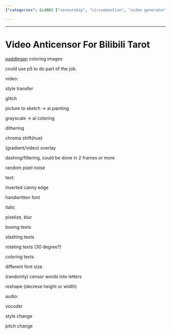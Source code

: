 ```yaml
---
{"categories": &id001 ["censorship", "circumvention", "video generator"], "category": "Image Processing", "date": "2022-05-09 16:50:56", "description": "Video Anticensor for Bilibili Tarot is an AI-powered tool that enhances images through various techniques, such as colorization, style transfer, glitch effects, and more. It transforms grayscale images into colorful masterpieces by applying dithering, chroma shift, overlays, and filters, making it a versatile solution for content creators on Bilibili.", "tags": *id001, "title": "Video Anticensor"}

---
```


------

# Video Anticensor For Bilibili Tarot

[paddlegan](https://aistudio.baidu.com/aistudio/projectdetail/1161285?channelType=0&channel=0) coloring images

could use p5 to do part of the job.

video:

style transfer

glitch

picture to sketch -> ai painting

grayscale -> ai coloring

dithering

chroma shift(hue)

(gradient/video) overlay

dashing/filtering, could be done in 2 frames or more

random pixel noise

text:

inverted canny edge

handwritten font

italic

pixelize, blur

boxing texts

slashing texts

rotating texts (30 degree?)

coloring texts

different font size

(randomly) censor words into letters

reshape (decrese height or width)

audio:

vocoder

style change

pitch change

